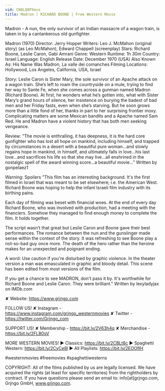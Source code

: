 ```yaml
---
vid: CN8LQ8PXeus
title: Madron | RICHARD BOONE | Free Western Movie
---
```


Madron - A nun, the only survivor of an Indian massacre of a wagon train, is taken in by a cantankerous old gunfighter. 

Madron (1970)
Director: Jerry Hopper
Writers: Leo J. McMahon (original story) (as Leo McMahon), Edward Chappell (screenplay)
Stars: Richard Boone, Leslie Caron, Gabi Amrani
Genre: Western
Runtime: 1h 30m
Country: Israel
Language: English
Release Date: December 1970 (USA)
Also Known As: His Name Was Madron, La valle dei comanches
Filming Locations: Hollywood, Los Angeles, California, USA, Israel

Story: 
Leslie Caron is Sister Mary, the sole survivor of an Apache attack on a wagon train. She’s left to roam the countryside on a mule, trying to find her way to Sante Fe, when she comes across a gunman named Madron (Richard Boone). At first, he wonders what he’s gotten into, what with Sister Mary’s grand hours of silence, her insistence on burying the badest of bad men and her Friday fasts, even when she’s starving. But he soon grows more than a little fond of her, thanks in part to her surprising frontier moxy. Complicating matters are some Mexican bandits and a Apache named Sam Red. He and Madron have a violent history that has both men seeking vengeance. 

Review: 
"The movie is enthralling, it has deepness, it is the hard core gunfighter who has lost all hope on mankind, including himself, and trapped by circumstances in a desert with a beautiful pure woman...and slowly regains hope in mankind, in himself, and ultimately falls in love...his last love...and sacrifices his life so that she may live...all enshrined in the nostalgic spell of the award winning score...a beautiful movie..." Written by gonpelaez1


Warning: Spoilers
"This film has an interesting background. It's the first filmed in Israel that was meant to be set elsewhere; i.e. the American West. Richard Boone was hoping to help the infant Israeli film industry with its birthing pains.

Each day of filming was beset with financial woes. At the end of every day Richard Boone, who was involved with production, had a meeting with the financiers. Somehow they managed to find enough money to complete the film. It holds together.

The script wasn't that great but Leslie Caron and Boone gave their best performances. The romance between the nun and the gunslinger made sense within the context of the story. It was refreshing to see Boone play a not-so-bad guy once more. The death of the hero rather than the heroine makes for an unexpected and poignant ending.

A word: Use caution if you're disturbed by graphic violence. In the theater version a man was emasculated in graphic and bloody detail. This scene has been edited from most versions of the film.

If you get a chance to see MADRON, don't pass it by. It's worthwhile for Richard Boone and Leslie Caron. They were brilliant." Written by lexyladyjax on IMDb.com

✘ Website: https://www.grjngo.com

FOLLOW US!
✘ Instagram - https://www.instagram.com/grjngo_westernmovies
✘ Twitter - https://twitter.com/Grjngo_com

SUPPORT US!
✘ Membership - https://bit.ly/2V63h4q
✘ Merchandise - https://bit.ly/2FLB0sV

MORE WESTERN MOVIES! 
► Classics: https://bit.ly/2CBLt8c 
► Spaghetti Western: https://bit.ly/2CyCe8I 
► All Playlists: https://bit.ly/2EOOfIH 

#westernmovies #freemovies #spaghettiwesterns

COPYRIGHT: All of the films published by us are legally licensed. We have acquired the rights (at least for specific territories) from the rightholders by contract. If you have questions please send an email to: info[at]grjngo.com, Grjngo GmbH, www.grjngo.com.
